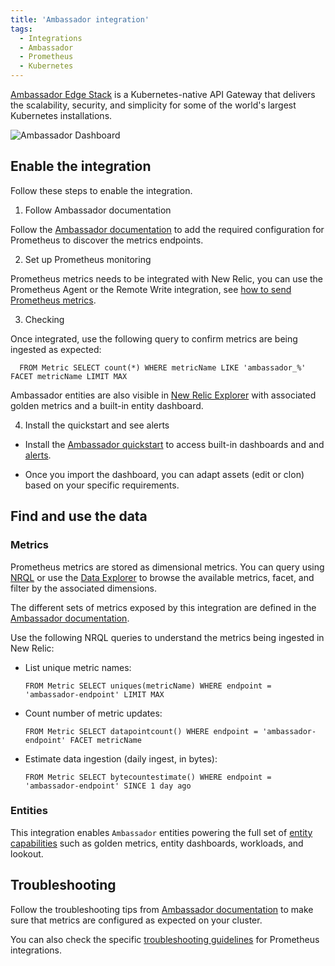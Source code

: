```yaml
---
title: 'Ambassador integration'
tags:
  - Integrations
  - Ambassador
  - Prometheus
  - Kubernetes
---
```



[Ambassador Edge Stack](https://www.getambassador.io/) is a Kubernetes-native API Gateway that delivers the scalability, security, and simplicity for some of the world's largest Kubernetes installations.

<img
  title="Ambassador Dashboard"
  alt="Ambassador Dashboard"
  src={kubernetesAmbassadorDashboard}
/>

## Enable the integration

Follow these steps to enable the integration.

1. Follow Ambassador documentation

  Follow the [Ambassador documentation](https://www.getambassador.io/docs/edge-stack/latest/howtos/prometheus/) to add the required configuration for Prometheus to discover the metrics endpoints.

2. Set up Prometheus monitoring

  Prometheus metrics needs to be integrated with New Relic, you can use the Prometheus Agent or the Remote Write integration, see [how to send Prometheus metrics](https://docs.newrelic.com/docs/infrastructure/prometheus-integrations/get-started/send-prometheus-metric-data-new-relic/).

3. Checking

  Once integrated, use the following query to confirm metrics are being ingested as expected:

  ```
    FROM Metric SELECT count(*) WHERE metricName LIKE 'ambassador_%' FACET metricName LIMIT MAX
  ```

  Ambassador entities are also visible in [New Relic Explorer](/docs/new-relic-solutions/new-relic-one/core-concepts/new-relic-explorer-view-performance-across-apps-services-hosts/) with associated golden metrics and a built-in entity dashboard. 

4. Install the quickstart and see alerts

  * Install the [Ambassador quickstart](https://newrelic.com/instant-observability/Ambassador-quickstart) to access built-in dashboards and and [alerts](https://docs.newrelic.com/docs/alerts-applied-intelligence/new-relic-alerts/learn-alerts/introduction-alerts/).

  * Once you import the dashboard, you can adapt assets (edit or clon) based on your specific requirements.

## Find and use the data

### Metrics

Prometheus metrics are stored as dimensional metrics. You can query using [NRQL](/docs/telemetry-data-platform/get-data/apis/query-metric-data-type/) or use the [Data Explorer](/docs/query-your-data/explore-query-data/browse-data/introduction-data-explorer/) to browse the available metrics, facet, and filter by the associated dimensions.

The different sets of metrics exposed by this integration are defined in the [Ambassador documentation](https://www.getambassador.io/docs/edge-stack/latest/topics/running/statistics/8877-metrics/).

Use the following NRQL queries to understand the metrics being ingested in New Relic:

* List unique metric names:

  ```
  FROM Metric SELECT uniques(metricName) WHERE endpoint = 'ambassador-endpoint' LIMIT MAX
  ```

* Count number of metric updates:

  ```
  FROM Metric SELECT datapointcount() WHERE endpoint = 'ambassador-endpoint' FACET metricName
  ```

* Estimate data ingestion (daily ingest, in bytes):

	```
  FROM Metric SELECT bytecountestimate() WHERE endpoint = 'ambassador-endpoint' SINCE 1 day ago
  ```

### Entities

This integration enables `Ambassador` entities powering the full set of [entity capabilities](/docs/new-relic-solutions/new-relic-one/core-concepts/what-entity-new-relic/) such as golden metrics, entity dashboards, workloads, and lookout.

## Troubleshooting

Follow the troubleshooting tips from [Ambassador documentation](https://www.getambassador.io/docs/edge-stack/latest/topics/running/statistics/8877-metrics/) to make sure that metrics are configured as expected on your cluster.

You can also check the specific [troubleshooting guidelines](/docs/infrastructure/prometheus-integrations/troubleshooting/no-data-appears-prometheus-integration) for Prometheus integrations.